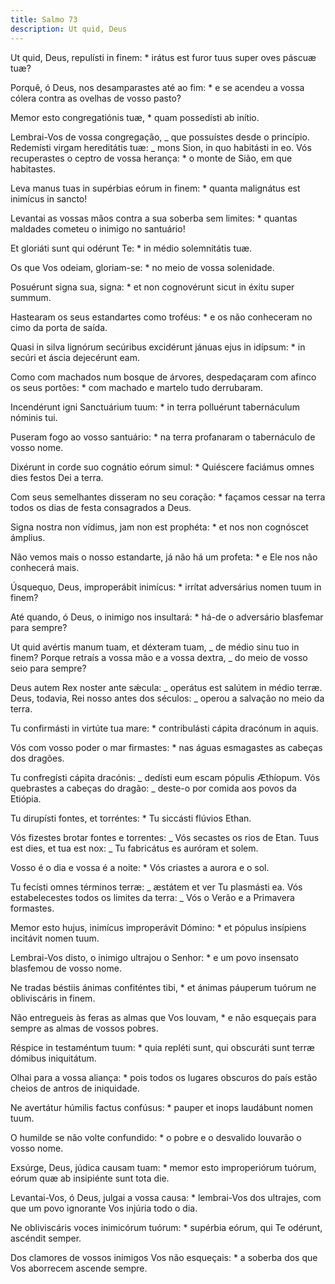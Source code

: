 ```yaml
---
title: Salmo 73
description: Ut quid, Deus
---
```


<div class="side-by-side not-content">

Ut quid, Deus, repulísti in finem: \* irátus est furor tuus super oves páscuæ tuæ?

Porquê, ó Deus, nos desamparastes até ao fim: \* e se acendeu a vossa cólera contra as ovelhas de vosso pasto?

Memor esto congregatiónis tuæ, \* quam possedísti ab inítio.

Lembrai-Vos de vossa congregação, _ que possuístes desde o princípio. Redemísti virgam hereditátis tuæ: _ mons Sion, in quo habitásti in eo. Vós recuperastes o ceptro de vossa herança: \* o monte de Sião, em que habitastes.

Leva manus tuas in supérbias eórum in finem: \* quanta malignátus est inimícus in sancto!

Levantai as vossas mãos contra a sua soberba sem limites: \* quantas maldades cometeu o inimigo no santuário!

Et gloriáti sunt qui odérunt Te: \* in médio solemnitátis tuæ.

Os que Vos odeiam, gloriam-se: \* no meio de vossa solenidade.

Posuérunt signa sua, signa: \* et non cognovérunt sicut in éxitu super summum.

Hastearam os seus estandartes como troféus: \* e os não conheceram no cimo da porta de saída.

Quasi in silva lignórum secúribus excidérunt jánuas ejus in idípsum: \* in secúri et áscia dejecérunt eam.

Como com machados num bosque de árvores, despedaçaram com afinco os seus portões: \* com machado e martelo tudo derrubaram.

Incendérunt igni Sanctuárium tuum: \* in terra polluérunt tabernáculum nóminis tui.

Puseram fogo ao vosso santuário: \* na terra profanaram o tabernáculo de vosso nome.

Dixérunt in corde suo cognátio eórum simul: \* Quiéscere faciámus omnes dies festos Dei a terra.

Com seus semelhantes disseram no seu coração: \* façamos cessar na terra todos os dias de festa consagrados a Deus.

Signa nostra non vídimus, jam non est prophéta: \* et nos non cognóscet ámplius.

Não vemos mais o nosso estandarte, já não há um profeta: \* e Ele nos não conhecerá mais.

Úsquequo, Deus, improperábit inimícus: \* irrítat adversárius nomen tuum in finem?

Até quando, ó Deus, o inimigo nos insultará: \* há-de o adversário blasfemar para sempre?

Ut quid avértis manum tuam, et déxteram tuam, _ de médio sinu tuo in finem? Porque retraís a vossa mão e a vossa dextra, _ do meio de vosso seio para sempre?

Deus autem Rex noster ante sǽcula: _ operátus est salútem in médio terræ. Deus, todavia, Rei nosso antes dos séculos: _ operou a salvação no meio da terra.

Tu confirmásti in virtúte tua mare: \* contribulásti cápita dracónum in aquis.

Vós com vosso poder o mar firmastes: \* nas águas esmagastes as cabeças dos dragões.

Tu confregísti cápita dracónis: _ dedísti eum escam pópulis Æthíopum. Vós quebrastes a cabeças do dragão: _ deste-o por comida aos povos da Etiópia.

Tu dirupísti fontes, et torréntes: \* Tu siccásti flúvios Ethan.

Vós fizestes brotar fontes e torrentes: _ Vós secastes os rios de Etan. Tuus est dies, et tua est nox: _ Tu fabricátus es auróram et solem.

Vosso é o dia e vossa é a noite: \* Vós criastes a aurora e o sol.

Tu fecísti omnes términos terræ: _ æstátem et ver Tu plasmásti ea. Vós estabelecestes todos os limites da terra: _ Vós o Verão e a Primavera formastes.

Memor esto hujus, inimícus improperávit Dómino: \* et pópulus insípiens incitávit nomen tuum.

Lembrai-Vos disto, o inimigo ultrajou o Senhor: \* e um povo insensato blasfemou de vosso nome.

Ne tradas béstiis ánimas confiténtes tibi, \* et ánimas páuperum tuórum ne obliviscáris in finem.

Não entregueis às feras as almas que Vos louvam, \* e não esqueçais para sempre as almas de vossos pobres.

Réspice in testaméntum tuum: \* quia repléti sunt, qui obscuráti sunt terræ dómibus iniquitátum.

Olhai para a vossa aliança: \* pois todos os lugares obscuros do país estão cheios de antros de iniquidade.

Ne avertátur húmilis factus confúsus: \* pauper et inops laudábunt nomen tuum.

O humilde se não volte confundido: \* o pobre e o desvalido louvarão o vosso nome.

Exsúrge, Deus, júdica causam tuam: \* memor esto improperiórum tuórum, eórum quæ ab insipiénte sunt tota die.

Levantai-Vos, ó Deus, julgai a vossa causa: \* lembrai-Vos dos ultrajes, com que um povo ignorante Vos injúria todo o dia.

Ne obliviscáris voces inimicórum tuórum: \* supérbia eórum, qui Te odérunt, ascéndit semper.

Dos clamores de vossos inimigos Vos não esqueçais: \* a soberba dos que Vos aborrecem ascende sempre.

</div>
